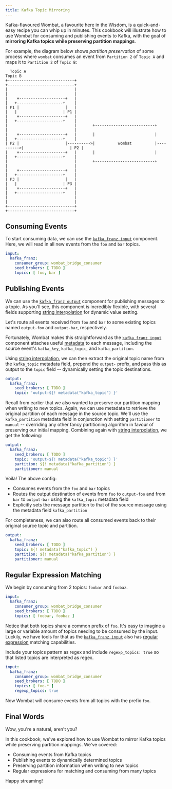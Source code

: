 ```yaml
---
title: Kafka Topic Mirroring
---
```


Kafka-flavoured Wombat, a favourite here in the Wisdom, is a quick-and-easy recipe you can whip up in minutes. This 
cookbook will illustrate how to use Wombat for consuming and publishing events to Kafka, with the goal of 
**mirroring Kafka topics while preserving partition mappings**.

For example, the diagram below shows *partition preservation* of some process where `wombat` consumes an event 
from `Partition 2` of `Topic A` and maps it to `Partition 2` of `Topic B`:
```
  Topic A                                                                  Topic B                       
+-----------------------------+                                          +-----------------------------+
|                             |                                          |                             |
|    +--------------------+   |                                          |   +--------------------+    |
| P1 |                    |   |                                          |   |                    | P1 |
|    +--------------------+   |                                          |   +--------------------+    |
|                             |       +--------------------------+       |                             |
|    +--------------------+   |       |                          |       |   +--------------------+    |
| P2 |                    |---------->|          wombat          |---------->|                    | P2 |
|    +--------------------+   |       |                          |       |   +--------------------+    |
|                             |       +--------------------------+       |                             |
|    +--------------------+   |                                          |   +--------------------+    |
| P3 |                    |   |                                          |   |                    | P3 |
|    +--------------------+   |                                          |   +--------------------+    |
|                             |                                          |                             |
+-----------------------------+                                          +-----------------------------+
```

## Consuming Events

To start consuming data, we can use the [`kafka_franz input`][kafka.input] component. Here, we will read in all new 
events from the `foo` and `bar` topics.

```yaml
input:
  kafka_franz:
    consumer_group: wombat_bridge_consumer
    seed_brokers: [ TODO ]
    topics: [ foo, bar ]
```

## Publishing Events

We can use the [`kafka_franz output`][kafka.output] component for publishing messages to a topic. As you'll see, this component is incredibly flexible, with several fields supporting [string interpolation][bloblang.interpolation] for dynamic value setting.

Let's route all events received from `foo` and `bar` to some existing topics named `output-foo` and `output-bar`, respectively. 

Fortunately, Wombat makes this straightforward as the [`kafka_franz input`][kafka.input] component attaches useful [metadata][kafka.input.metadata] to each message, including the source event's `kafka_key`, `kafka_topic`, and `kafka_partition`.

Using [string interpolation][bloblang.interpolation], we can then extract the original topic name from the `kafka_topic` metadata field, prepend the `output-` prefix, and pass this as output to the `topic` field -- dynamically setting the topic destinations.

```yaml
output:
  kafka_franz:
    seed_brokers: [ TODO ]
    topic: 'output-${! metadata("kafka_topic") }'
```

Recall from earlier that we also wanted to preserve our partition mapping when writing to new topics. Again, we can use metadata to retrieve the original partition of each message in the source topic. We'll use the `kafka_partition` metadata field in conjunction with setting `partitioner` to `manual` -- overriding any other fancy partitioning algorithm in favour of preserving our initial mapping. Combining again with [string interpolation][bloblang.interpolation], we get the following:

```yaml
output:
  kafka_franz:
    seed_brokers: [ TODO ]
    topic: 'output-${! metadata("kafka_topic") }'
    partition: ${! metadata("kafka_partition") }
    partitioner: manual
```

Voilà! The above config:
- Consumes events from the `foo` and `bar` topics
- Routes the output destination of events from `foo` to `output-foo` and from `bar` to `output-bar` using the `kafka_topic` metadata field
- Explicitly sets the message partition to that of the source message using the metadata field `kafka_partition`

For completeness, we can also route all consumed events back to their original source topic and partition.

```yaml
output:
  kafka_franz:
    seed_brokers: [ TODO ]
    topic: ${! metadata("kafka_topic") }
    partition: ${! metadata("kafka_partition") }
    partitioner: manual
```

## Regular Expression Matching

We begin by consuming from 2 topics: `foobar` and `foobaz`.

```yaml
input:
  kafka_franz:
    consumer_group: wombat_bridge_consumer
    seed_brokers: [ TODO ]
    topics: [ foobar, foobaz ]
```

Notice that both topics share a common prefix of `foo`. It's easy to imagine a large or variable amount of topics needing to be consumed by the input. Luckily, we have tools for that as the [`kafka_franz input`][kafka.input] also has [regular expression][kafka.input.regex] matching capabilities.

Include your topics pattern as regex and include `regexp_topics: true` so that listed topics are interpreted as regex. 

```yaml
input:
  kafka_franz:
    consumer_group: wombat_bridge_consumer
    seed_brokers: [ TODO ]
    topics: [ foo.* ]
    regexp_topics: true
```

Now Wombat will consume events from all topics with the prefix `foo`.

## Final Words

Wow, you're a natural, aren't you? 

In this cookbook, we've explored how to use Wombat to mirror Kafka topics while preserving partition mappings. We've covered:

- Consuming events from Kafka topics
- Publishing events to dynamically determined topics
- Preserving partition information when writing to new topics
- Regular expressions for matching and consuming from many topics

Happy streaming!


[bloblang.interpolation]: /pipelines/learn/interpolation/#bloblang-queries
[kafka.input]: /reference/components/inputs/kafka_franz
[kafka.input.metadata]: /reference/components/inputs/kafka_franz/#metadata
[kafka.input.regex]: /reference/components/inputs/kafka_franz#regexp_topics
[kafka.output]: /reference/components/outputs/kafka_franz